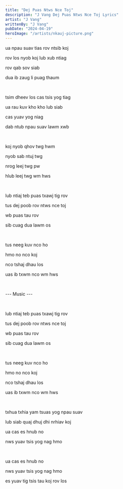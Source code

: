 ```yaml
---
title: "Dej Puas Ntws Nce Toj"
description: "J Vang Dej Puas Ntws Nce Toj Lyrics"
artist: "J Vang"
writtenBy: "J Vang"
pubDate: "2024-04-19"
heroImage: "/artists/nkauj-picture.png"
---
```


ua npau suav tias rov ntsib koj

rov los nyob koj lub xub ntiag

rov qab sov siab

dua ib zaug li puag thaum

<br />

tsim dheev los cas tsis yog tiag

ua rau kuv kho kho lub siab

cas yuav yog niag

dab ntub npau suav lawm xwb

<br />

koj nyob qhov twg hwm

nyob sab ntuj twg

nrog leej twg pw

hlub leej twg wm hws

<br />

lub ntiaj teb puas txawj tig rov

tus dej poob rov ntws nce toj

wb puas tau rov

sib cuag dua lawm os

<br />

tus neeg kuv nco ho

hmo no nco koj

nco tshaj dhau los

uas ib txwm nco wm hws

<br />

--- Music ---

<br />

lub ntiaj teb puas txawj tig rov

tus dej poob rov ntws nce toj

wb puas tau rov

sib cuag dua lawm os

<br />

tus neeg kuv nco ho

hmo no nco koj

nco tshaj dhau los

uas ib txwm nco wm hws

<br />

txhua txhia yam tsuas yog npau suav

lub siab quaj dhuj dhi nrhiav koj

ua cas es hnub no

nws yuav tsis yog nag hmo

<br />

ua cas es hnub no

nws yuav tsis yog nag hmo

es yuav tig tsis tau koj rov los
